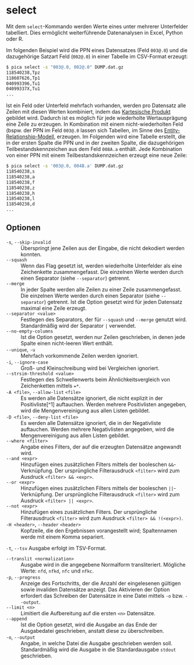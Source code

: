 # select {.unnumbered}

Mit dem `select`-Kommando werden Werte eines unter mehrerer Unterfelder
tabelliert. Dies ermöglicht weiterführende Datenanalysen in Excel, Python
oder R.

Im folgenden Beispiel wird die PPN eines Datensatzes (Feld `003@.0`) und die
dazugehörige Satzart Feld (`002@.0`) in einer Tabelle im CSV-Format erzeugt:

```.bash
$ pica select -s "003@.0, 002@.0" DUMP.dat.gz
118540238,Tpz
118607626,Tp1
040993396,Tu1
04099337X,Tu1
...
```

Ist ein Feld oder Unterfeld mehrfach vorhanden, werden pro Datensatz alle
Zeilen mit diesen Werten kombiniert, indem das [Kartesische Produkt] gebildet
wird. Dadurch ist es möglich für jede wiederholte Wertausprägung eine Zeile zu
erzeugen. In Kombination mit einem nicht-wiederholten Feld (bspw. der PPN im
Feld `003@.0` lassen sich Tabellen, im Sinne des [Entity-Relationship-Modell],
erzeugen. Im Folgenden wird eine Tabelle erstellt, die in der ersten Spalte
die PPN und in der zweiten Spalte, die dazugehörigen Teilbestandskennzeichen
aus dem Feld `008A.a` enthält. Jede Kombination von einer PPN mit einem
Teilbestandskennzeichen erzeugt eine neue Zeile:

```.bash
$ pica select -s '003@.0, 004B.a' DUMP.dat.gz
118540238,s
118540238,a
118540238,f
118540238,z
118540238,h
118540238,l
118540238,d
...
```

## Optionen

`-s`, `--skip-invalid`
: Überspringt jene Zeilen aus der Eingabe, die nicht dekodiert werden konnten.

`--squash`
: Wenn das Flag gesetzt ist, werden wiederholte Unterfelder als eine
Zeichenkette zusammengefasst. Die einzelnen Werte werden durch einen Separator
(siehe `--separator`) getrennt.

`--merge`
: In jeder Spalte werden alle Zeilen zu einer Zeile zusammengefasst. Die
einzelnen Werte werden durch einen Separator (siehe `--separator`) getrennt.
Ist die Option gesetzt wird für jeden Datensatz maximal eine Zeile erzeugt.

`--separator <value>`
: Festlegen des Separators, der für `--squash`  und `--merge` genutzt wird.
Standardmäßig wird der Separator `|` verwendet.

`--no-empty-columns`
: Ist die Option gesetzt, werden nur Zeilen geschrieben, in denen jede Spalte
einen nicht-leeren Wert enthält.

`--unique`, `-u`
: Mehrfach vorkommende Zeilen werden ignoriert.

`-i`, `--ignore-case`
: Groß- und Kleinschreibung wird bei Vergleichen ignoriert.

`--strsim-threshold <value>`
: Festlegen des Schwellenwerts beim Ähnlichkeitsvergleich von Zeichenketten
mittels `=*`.

`-A <file>`, `--allow-list` `<file>`
: Es werden alle Datensätze ignoriert, die nicht explizit in der
Positivliste[^1] auftauchen. Werden mehrere Positivlisten angegeben, wird die
Mengenvereinigung aus allen Listen gebildet.

`-D <file>`, `--deny-list` `<file>`
: Es werden alle Datensätze ignoriert, die in der Negativliste auftauchen.
Werden mehrere Negativlisten angegeben, wird die Mengenvereinigung aus allen
Listen gebildet.

`--where <filter>`
: Angabe eines Filters, der auf die erzeugten Datensätze angewandt wird.

`--and <expr>`
: Hinzufügen eines zusätzlichen Filters mittels der booleschen
`&&`-Verknüpfung. Der ursprüngliche Filterausdruck `<filter>` wird zum Ausdruck
`<filter> && <expr>`.

`--or <expr>`
: Hinzufügen eines zusätzlichen Filters mittels der booleschen
`||`-Verknüpfung. Der ursprüngliche Filterausdruck `<filter>` wird zum Ausdruck
`<filter> || <expr>`.

`--not <expr>`
: Hinzufügen eines zusätzlichen Filters. Der ursprüngliche Filterausdruck
`<filter>` wird zum Ausdruck `<filter> && !(<expr>)`.

`-H <header>`, `--header` `<header>`
: Kopfzeile, die den Ergebnissen vorangestellt wird; Spaltennamen werde mit
einem Komma separiert.

`-t`, `--tsv`
Ausgabe erfolgt im TSV-Format.

`--translit <normalization>`
: Ausgabe wird in die angegebene Normalform transliteriert. Mögliche Werte:
`nfd`, `nfkd`, `nfc` und `nfkc`.

`-p`, `--progress`
: Anzeige des Fortschritts, der die Anzahl der eingelesenen gültigen sowie
invaliden Datensätze anzeigt. Das Aktivieren der Option erfordert das Schreiben
der Datensätze in eine Datei mittels `-o` bzw. `--output`.

`--limit <n>`
: Limitiert die Aufbereitung auf die ersten `<n>` Datensätze.

`--append`
: Ist die Option gesetzt, wird die Ausgabe an das Ende der Ausgabedatei
geschrieben, anstatt diese zu überschreiben.

`-o`, `--output`
: Angabe, in welche Datei die Ausgabe geschrieben werden soll. Standardmäßig
wird die Ausgabe in die Standardausgabe `stdout` geschrieben.


[Kartesische Produkt]: https://de.wikipedia.org/wiki/Kartesisches_Produkt
[Entity-Relationship-Modell]: https://de.wikipedia.org/wiki/Entity-Relationship-Modell
